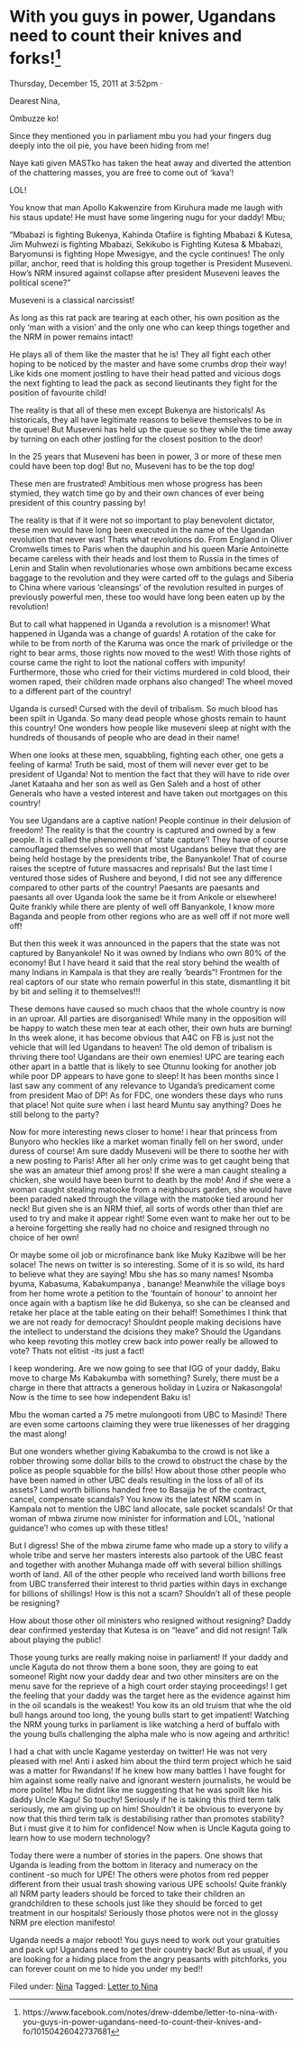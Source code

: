 # With you guys in power, Ugandans need to count their knives and forks!^[https://www.facebook.com/notes/drew-ddembe/letter-to-nina-with-you-guys-in-power-ugandans-need-to-count-their-knives-and-fo/10150426042737681]

Thursday, December 15, 2011 at 3:52pm ·


Dearest Nina,

Ombuzze ko!

Since they mentioned you in parliament mbu you had your fingers dug deeply into the oil pie, you have been hiding from me!

Naye kati given MASTko has taken the heat away and diverted the attention of the chattering masses, you are free to come out of 'kava'!

LOL!

You know that man Apollo Kakwenzire from Kiruhura made me laugh with his staus update! He must have some lingering nugu for your daddy! Mbu;

"Mbabazi is fighting Bukenya, Kahinda Otafiire is fighting Mbabazi & Kutesa, Jim Muhwezi is fighting Mbabazi, Sekikubo is Fighting Kutesa & Mbabazi, Baryomunsi is fighting Hope Mwesigye, and the cycle continues! The only pillar, anchor, reed that is holding this group together is President Museveni. How's NRM insured against collapse after president Museveni leaves the political scene?"

Museveni is a classical narcissist!

As long as this rat pack are tearing at each other, his own position as the only 'man with a vision' and the only one who can keep things together and the NRM in power remains intact!

He plays all of them like the master that he is! They all fight each other hoping to be noticed by the master and have some crumbs drop their way! Like kids one moment jostling to have their head patted and vicious dogs the next fighting to lead the pack as second lieutinants they fight for the position of favourite child!

The reality is that all of these men except Bukenya are historicals! As historicals, they all have legitimate reasons to believe themselves to be in the queue! But Museveni has held up the queue so they while the time away by turning on each other jostling for the closest position to the door!

In the 25 years that Museveni has been in power, 3 or more of these men could have been top dog! But no, Museveni has to be the top dog!

These men are frustrated! Ambitious men whose progress has been stymied, they watch time go by and their own chances of ever being president of this country passing by!

The reality is that if it were not so important to play benevolent dictator, these men would have long been executed in the name of the Ugandan revolution that never was! Thats what revolutions do. From England in Oliver Cromwells times to Paris when the dauphin and his queen Marie Antoinette became careless with their heads and lost them to Russia in the times of Lenin and Stalin when revolutionaries whose own ambitions became excess baggage to the revolution and they were carted off to the gulags and Siberia to China where various 'cleansings' of the revolution resulted in purges of previously powerful men, these too would have long been eaten up by the revolution!

But to call what happened in Uganda a revolution is a misnomer! What happened in Uganda was a change of guards! A rotation of the cake for while to be from north of the Karuma was once the mark of priviledge or the right to bear arms, those rights now moved to the west! With those rights of course came the right to loot the national coffers with impunity! Furthermore, those who cried for their victims murdered in cold blood, their women raped, their children made orphans also changed! The wheel moved to a different part of the country!

Uganda is cursed! Cursed with the devil of tribalism. So much blood has been spilt in Uganda. So many dead people whose ghosts remain to haunt this country! One wonders how people like museveni sleep at night with the hundreds of thousands of people who are dead in their name!

When one looks at these men, squabbling, fighting each other, one gets a feeling of karma! Truth be said, most of them will never ever get to be president of Uganda! Not to mention the fact that they will have to ride over Janet Kataaha and her son as well as Gen Saleh and a host of other Generals who have a vested interest and have taken out mortgages on this country!

You see Ugandans are a captive nation! People continue in their delusion of freedom! The reality is that the country is captured and owned by a few people. It is called the phenomenon of 'state capture'! They have of course camouflaged themselves so well that most Ugandans believe that they are being held hostage by the presidents tribe, the Banyankole! That of course raises the sceptre of future massacres and reprisals! But the last time I ventured those sides of Rushere and beyond, I did not see any difference compared to other parts of the country! Paesants are paesants and paesants all over Uganda look the same be it from Ankole or elsewhere! Quite frankly while there are plenty of well off Banyankole, I know more Baganda and people from other regions who are as well off if not more well off!

But then this week it was announced in the papers that the state was not captured by Banyankole! No it was owned by Indians who own 80% of the economy! But I have heard it said that the real story behind the wealth of many Indians in Kampala is that they are really 'beards"! Frontmen for the real captors of our state who remain powerful in this state, dismantling it bit by bit and selling it to themselves!!!

These demons have caused so much chaos that the whole country is now in an uproar. All parties are disorganised! While many in the opposition will be happy to watch these men tear at each other, their own huts are burning! In ths week alone, it has become obvious that A4C on FB is just not the vehicle that will led Ugandans to heaven! The old demon of tribalism is thriving there too! Ugandans are their own enemies! UPC are tearing each other apart in a battle that is likely to see Otunnu looking for another job while poor DP appears to have gone to sleep! It has been months since I last saw any comment of any relevance to Uganda's predicament come from president Mao of DP! As for FDC, one wonders these days who runs that place! Not quite sure when i last heard Muntu say anything? Does he still belong to the party?

Now for more interesting news closer to home! i hear that princess from Bunyoro who heckles like a market woman finally fell on her sword, under duress of course! Am sure daddy Museveni will be there to soothe her with a new posting to Paris! After all her only crime was to get caught being that she was an amateur thief among pros! If she were a man caught stealing a chicken, she would have been burnt to death by the mob! And if she were a woman caught stealing matooke from a neighbours garden, she would have been paraded naked through the village with the matooke tied around her neck! But given she is an NRM thief, all sorts of words other than thief are used to try and make it appear right! Some even want to make her out to be a heroine forgetting she really had no choice and resigned through no choice of her own!

Or maybe some oil job or microfinance bank like Muky Kazibwe will be her solace! The news on twitter is so interesting. Some of it is so wild, its hard to believe what they are saying! Mbu she has so many names! Nsomba byuma, Kabasuma, Kabakumpanya , banange! Meanwhile the village boys from her home wrote a petition to the 'fountain of honour' to annoint her once again with a baptism like he did Bukenya, so she can be cleansed and retake her place at the table eating on their behalf! Somethimes I think that we are not ready for democracy! Shouldnt people making decisions have the intellect to understand the dcisions they make? Should the Ugandans who keep revoting this motley crew back into power really be allowed to vote? Thats not elitist -its just a fact!

I keep wondering. Are we now going to see that IGG of your daddy, Baku move to charge Ms Kabakumba with something? Surely, there must be a charge in there that attracts a generous holiday in Luzira or Nakasongola! Now is the time to see how independent Baku is!

Mbu the woman carted a 75 metre mulongooti from UBC to Masindi! There are even some cartoons claiming they were true likenesses of her dragging the mast along!

But one wonders whether giving Kabakumba to the crowd is not like a robber throwing some dollar bills to the crowd to obstruct the chase by the police as people squabble for the bills! How about those other people who have been named in other UBC deals resulting in the loss of all of its assets? Land worth billions handed free to Basajja he of the contract, cancel, compensate scandals? You know its the latest NRM scam in Kampala not to mention the UBC land allocate, sale pocket scandals! Or that woman of mbwa zirume now minister for information and LOL, 'national guidance'! who comes up with these titles!

But I digress! She of the mbwa zirume fame who made up a story to vilify a whole tribe and serve her masters interests also partook of the UBC feast and together with another Muhanga made off with several billion shillings worth of land. All of the other people who received land worth billions free from UBC transferred their interest to thrid parties within days in exchange for billions of shillings! How is this not a scam? Shouldn't all of these people be resigning?

How about those other oil ministers who resigned without resigning? Daddy dear confirmed yesterday that Kutesa is on "leave" and did not resign! Talk about playing the public!

Those young turks are really making noise in parliament! If your daddy and uncle Kaguta do not throw them a bone soon, they are going to eat someone! Right now your daddy dear and two other minsiters are on the menu save for the reprieve of a high court order staying proceedings! I get the feeling that your daddy was the target here as the evidence against him in the oil scandals is the weakest! You kow its an old truism that whe the old bull hangs around too long, the young bulls start to get impatient! Watching the NRM young turks in parliament is like watching a herd of buffalo with the young bulls challenging the alpha male who is now ageing and arthritic!

I had a chat with uncle Kagame yesterday on twitter! He was not very pleased with me! Anti i asked him about the third term project which he said was a matter for Rwandans! If he knew how many battles I have fought for him against some really naive and ignorant western journalists, he would be more polite! Mbu he didnt like me suggesting that he was spoilt like his daddy Uncle Kagu! So touchy! Seriously if he is taking this third term talk seriously, me am giving up on him! Shouldn't it be obvious to everyone by now that this third term talk is destabilising rather than promotes stability? But i must give it to him for confidence! Now when is Uncle Kaguta going to learn how to use modern technology?

Today there were a number of stories in the papers. One shows that Uganda is leading from the bottom in literacy and numeracy on the continent -so much for UPE! The others were photos from red pepper different from their usual trash showing various UPE schools! Quite frankly all NRM party leaders should be forced to take their children an grandchildren to these schools just like they should be forced to get treatment in our hospitals! Seriously those photos were not in the glossy NRM pre election manifesto!

Uganda needs a major reboot! You guys need to work out your gratuities and pack up! Ugandans need to get their country back! But as usual, if you are looking for a hiding place from the angry peasants with pitchforks, you can forever count on me to hide you under my bed!!

  
Filed under: [Nina](http://ddembe.wordpress.com/category/nina/) Tagged: [Letter to Nina](http://ddembe.wordpress.com/tag/letter-to-nina/)
